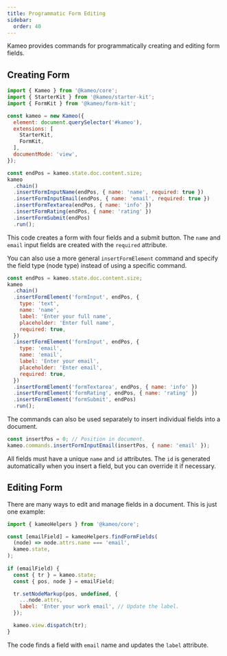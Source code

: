 ```yaml
---
title: Programmatic Form Editing
sidebar:
  order: 40
---
```


Kameo provides commands for programmatically creating and editing form fields.

## Creating Form

```javascript
import { Kameo } from '@kameo/core';
import { StarterKit } from '@kameo/starter-kit';
import { FormKit } from '@kameo/form-kit';

const kameo = new Kameo({
  element: document.querySelector('#kameo'),
  extensions: [
    StarterKit,
    FormKit,
  ],
  documentMode: 'view',
});

const endPos = kameo.state.doc.content.size;
kameo
  .chain()
  .insertFormInputName(endPos, { name: 'name', required: true })
  .insertFormInputEmail(endPos, { name: 'email', required: true })
  .insertFormTextarea(endPos, { name: 'info' })
  .insertFormRating(endPos, { name: 'rating' })
  .insertFormSubmit(endPos)
  .run();
```

This code creates a form with four fields and a submit button. The `name` and `email` input fields are created with the `required` attribute.

You can also use a more general `insertFormElement` command and specify the field type (node type) instead of using a specific command.

```javascript
const endPos = kameo.state.doc.content.size;
kameo
  .chain()
  .insertFormElement('formInput', endPos, { 
    type: 'text',
    name: 'name',
    label: 'Enter your full name',
    placeholder: 'Enter full name',
    required: true, 
  })
  .insertFormElement('formInput', endPos, { 
    type: 'email',
    name: 'email',
    label: 'Enter your email',
    placeholder: 'Enter email',
    required: true,
  })
  .insertFormElement('formTextarea', endPos, { name: 'info' })
  .insertFormElement('formRating', endPos, { name: 'rating' })
  .insertFormElement('formSubmit', endPos)
  .run();
```

The commands can also be used separately to insert individual fields into a document.

```javascript
const insertPos = 0; // Position in document.
kameo.commands.insertFormInputEmail(insertPos, { name: 'email' });
```

All fields must have a unique `name` and `id` attributes. The `id` is generated automatically when you insert a field, but you can override it if necessary.

## Editing Form

There are many ways to edit and manage fields in a document. This is just one example:

```javascript
import { kameoHelpers } from '@kameo/core';

const [emailField] = kameoHelpers.findFormFields(
  (node) => node.attrs.name === 'email', 
  kameo.state,
);
  
if (emailField) {
  const { tr } = kameo.state;
  const { pos, node } = emailField;

  tr.setNodeMarkup(pos, undefined, {
    ...node.attrs,
    label: 'Enter your work email', // Update the label.
  });

  kameo.view.dispatch(tr);
}
```

The code finds a field with `email` name and updates the `label` attribute.

